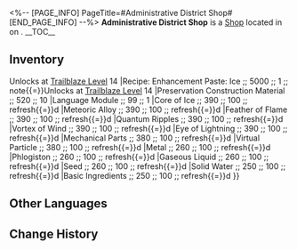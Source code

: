 <%-- [PAGE_INFO]
PageTitle=#Administrative District Shop#
[END_PAGE_INFO] --%>
{{Stub}}
{{Location Infobox
|title    = {{Icon/White|Icon Shop Materials.png}} Administrative District Shop
|image    = Shop Administrative District Shop.png
|type     = Shop
|world    = <!--to be added-->
|region   = 
|area     = <!--to be added-->
|subarea  = 
}}
{{Description|The high-end store up in the Belobog Overworld.}}
'''Administrative District Shop''' is a [[Shop]] located in <!--area--> on <!--world-->.
<!--
It is operated by [[<shopkeeper>]].
-->
__TOC__

==Inventory==
{{Shop|shop=Administrative District Shop|currency=Credit|refresh=1|note=1|total=1
|"Order" ;; 10000 ;; 1
|Recipe: Enhancement Paste: Physical ;; 5000 ;; 1 ;; note{{=}}Unlocks at [[Trailblaze Level]] 14
|Recipe: Enhancement Paste: Ice ;; 5000 ;; 1 ;; note{{=}}Unlocks at [[Trailblaze Level]] 14
|Preservation Construction Material ;; 520 ;; 10
|Language Module ;; 99 ;; 1
|Core of Ice ;; 390 ;; 100 ;; refresh{{=}}d
|Meteoric Alloy ;; 390 ;; 100 ;; refresh{{=}}d
|Feather of Flame ;; 390 ;; 100 ;; refresh{{=}}d
|Quantum Ripples ;; 390 ;; 100 ;; refresh{{=}}d
|Vortex of Wind ;; 390 ;; 100 ;; refresh{{=}}d
|Eye of Lightning ;; 390 ;; 100 ;; refresh{{=}}d
|Mechanical Parts ;; 380 ;; 100 ;; refresh{{=}}d
|Virtual Particle ;; 380 ;; 100 ;; refresh{{=}}d
|Metal ;; 260 ;; 100 ;; refresh{{=}}d
|Phlogiston ;; 260 ;; 100 ;; refresh{{=}}d
|Gaseous Liquid ;; 260 ;; 100 ;; refresh{{=}}d
|Seed ;; 260 ;; 100 ;; refresh{{=}}d
|Solid Water ;; 250 ;; 100 ;; refresh{{=}}d
|Basic Ingredients ;; 250 ;; 100 ;; refresh{{=}}d
}}
<!--
==Location==
{{Map Embed|<map name>|<marker id>}}
--><!--
==Achievements==
{{Achievements by Category Table|topic=Administrative District Shop}}
-->
==Other Languages==
{{Other Languages
|en   = Administrative District Shop
|zhs  = 行政区商店
|zht  = 行政區商店
|ja   = 行政区ショップ
|ko   = 행정구역 상점
|es   = Tienda del distrito administrativo
|fr   = Boutique du District administratif
|ru   = Магазин в Административном районе
|th   = Administrative District Shop
|vi   = Cửa Hàng Khu Hành Chính
|de   = Laden im Verwaltungsbezirk
|id   = Administrative District Shop
|pt   = Loja do Distrito Administrativo
}}

==Change History==
{{Change History|1.0}}